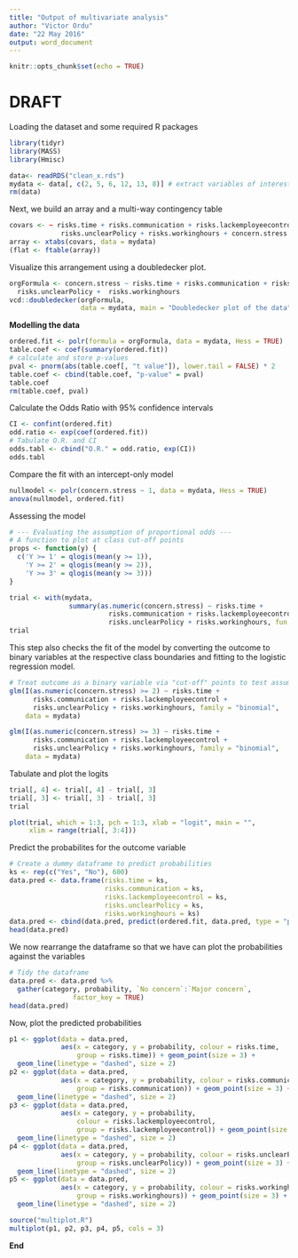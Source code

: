 ```yaml
---
title: "Output of multivariate analysis"
author: "Victor Ordu"
date: "22 May 2016"
output: word_document
---
```


```r
knitr::opts_chunk$set(echo = TRUE)
```
# DRAFT

Loading the dataset and some required R packages
```r
library(tidyr)
library(MASS)
library(Hmisc)

data<- readRDS("clean_x.rds")
mydata <- data[, c(2, 5, 6, 12, 13, 8)] # extract variables of interest
rm(data)
```

Next, we build an array and a multi-way contingency table
```r
covars <- ~ risks.time + risks.communication + risks.lackemployeecontrol + 
             risks.unclearPolicy + risks.workinghours + concern.stress
array <- xtabs(covars, data = mydata)
(flat <- ftable(array))
```

Visualize this arrangement using a doubledecker plot.
```r
orgFormula <- concern.stress ~ risks.time + risks.communication + risks.lackemployeecontrol + 
  risks.unclearPolicy +  risks.workinghours 
vcd::doubledecker(orgFormula, 
                  data = mydata, main = "Doubledecker plot of the data")
```

**Modelling the data**
```r
ordered.fit <- polr(formula = orgFormula, data = mydata, Hess = TRUE)
table.coef <- coef(summary(ordered.fit))
# calculate and store p-values
pval <- pnorm(abs(table.coef[, "t value"]), lower.tail = FALSE) * 2
table.coef <- cbind(table.coef, "p-value" = pval)
table.coef
rm(table.coef, pval)
```


Calculate the Odds Ratio with 95% confidence intervals
```r
CI <- confint(ordered.fit)
odd.ratio <- exp(coef(ordered.fit))
# Tabulate O.R. and CI
odds.tabl <- cbind("O.R." = odd.ratio, exp(CI))
odds.tabl
```

Compare the fit with an intercept-only model
```r
nullmodel <- polr(concern.stress ~ 1, data = mydata, Hess = TRUE)
anova(nullmodel, ordered.fit)
```

Assessing the model
```r
# --- Evaluating the assumption of proportional odds ---
# A function to plot at class cut-off points
props <- function(y) {
  c('Y >= 1' = qlogis(mean(y >= 1)),
    'Y >= 2' = qlogis(mean(y >= 2)),
    'Y >= 3' = qlogis(mean(y >= 3)))
}

trial <- with(mydata,
               summary(as.numeric(concern.stress) ~ risks.time + 
                         risks.communication + risks.lackemployeecontrol + 
                         risks.unclearPolicy + risks.workinghours, fun = props))
trial
```

This step also checks the fit of the model by converting the outcome to binary variables at the respective class boundaries and fitting to the logistic regression model.
```r
# Treat outcome as a binary variable via "cut-off" points to test assumption
glm(I(as.numeric(concern.stress) >= 2) ~ risks.time + 
      risks.communication + risks.lackemployeecontrol + 
      risks.unclearPolicy + risks.workinghours, family = "binomial",
    data = mydata)

glm(I(as.numeric(concern.stress) >= 3) ~ risks.time + 
      risks.communication + risks.lackemployeecontrol + 
      risks.unclearPolicy + risks.workinghours, family = "binomial",
    data = mydata)
```

Tabulate and plot the logits
```r
trial[, 4] <- trial[, 4] - trial[, 3]
trial[, 3] <- trial[, 3] - trial[, 3]
trial

plot(trial, which = 1:3, pch = 1:3, xlab = "logit", main = "",
     xlim = range(trial[, 3:4]))
```

Predict the probabilites for the outcome variable
```r
# Create a dummy dataframe to predict probabilities
ks <- rep(c("Yes", "No"), 600)
data.pred <- data.frame(risks.time = ks,
                        risks.communication = ks,
                        risks.lackemployeecontrol = ks,
                        risks.unclearPolicy = ks,
                        risks.workinghours = ks)
data.pred <- cbind(data.pred, predict(ordered.fit, data.pred, type = "probs"))
head(data.pred)
```

We now rearrange the dataframe so that we have can plot the probabilities against the variables
```r
# Tidy the dataframe
data.pred <- data.pred %>%
  gather(category, probability, `No concern`:`Major concern`,
                factor_key = TRUE)
head(data.pred)
```

Now, plot the predicted probabilities 
```r
p1 <- ggplot(data = data.pred,
             aes(x = category, y = probability, colour = risks.time,
                 group = risks.time)) + geom_point(size = 3) + 
  geom_line(linetype = "dashed", size = 2)
p2 <- ggplot(data = data.pred,
             aes(x = category, y = probability, colour = risks.communication,
                 group = risks.communication)) + geom_point(size = 3) + 
  geom_line(linetype = "dashed", size = 2)
p3 <- ggplot(data = data.pred,
             aes(x = category, y = probability,
                 colour = risks.lackemployeecontrol,
                 group = risks.lackemployeecontrol)) + geom_point(size = 3) + 
  geom_line(linetype = "dashed", size = 2)
p4 <- ggplot(data = data.pred,
             aes(x = category, y = probability, colour = risks.unclearPolicy,
                 group = risks.unclearPolicy)) + geom_point(size = 3) + 
  geom_line(linetype = "dashed", size = 2)
p5 <- ggplot(data = data.pred,
             aes(x = category, y = probability, colour = risks.workinghours,
                 group = risks.workinghours)) + geom_point(size = 3) + 
  geom_line(linetype = "dashed", size = 2)

source("multiplot.R")
multiplot(p1, p2, p3, p4, p5, cols = 3)
```
**End**
